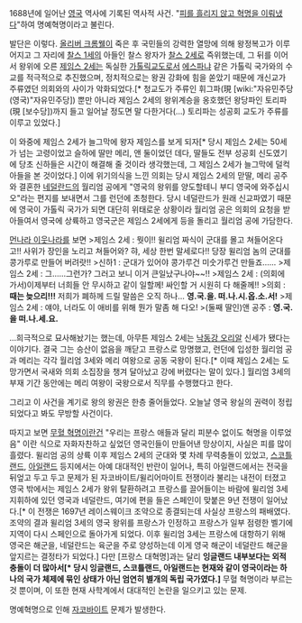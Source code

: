 1688년에 일어난 [[영국]] 역사에 기록된 역사적 사건. "[[무혈 혁명|피를 흘리지 않고 혁명을 이뤄냈다]]"하여 명예혁명이라고 불린다.

발단은 이렇다. [[올리버 크롬웰]]이 죽은 후 국민들의 강력한 열망에 의해 왕정복고가 이루어지고 그 자리에 [[찰스 1세]]의 아들인 찰스 왕자가 [[찰스 2세]]로 즉위했는데, 그 뒤를 이어서 왕위에 오른 [[제임스 2세]]는 독실한 [[가톨릭]]교도로서 [[에스파냐]] 같은 가톨릭 국가와의 수교를 적극적으로 추진했으며, 정치적으로는 왕권 강화에 힘을 쏟았기 때문에 개신교가 주류였던 의회와의 사이가 악화되었다.[* 청교도가 주류인 휘그파(現 [wiki:"자유민주당(영국)"자유민주당]) 뿐만 아니라 제임스 2세의 왕위계승을 옹호했던 왕당파인 토리파(現 [보수당])까지 들고 일어날 정도면 말 다한거다(...) 토리파는 성공회 교도가 주류를 이루고 있었다.] 

이 와중에 제임스 2세가 늘그막에 왕자 제임스를 보게 되자[* 당시 제임스 2세는 50세가 넘는 고령이었고 슬하에 딸만 메리, 앤 둘이었던 데다, 딸들도 전부 성공회 신도였기에 당초 신하들은 시간이 해결해 줄 것이라 생각했는데, 그 제임스 2세가 늘그막에 덜컥 아들을 본 것이었다.] 이에 위기의식을 느낀 의회는 당시 제임스 2세의 맏딸, 메리 공주와 결혼한 [[네덜란드]]의 월리엄 공에게 "영국의 왕위를 양도할테니 부디 영국에 와주십시오"라는 편지를 보내면서 그를 런던에 초청한다. 당시 네덜란드가 원래 신교파였기 때문에 영국이 가톨릭 국가가 되면 대단히 위태로운 상황이라 월리엄 공은 의회의 요청을 받아들여서 영국에 상륙하고 영국군은 제임스 2세에게 등을 돌리고 월리엄 공에 가담한다. 

[[먼나라 이웃나라]]를 보면
>제임스 2세 : 뭣이!! 윌리엄 짜식이 군대를 몰고 쳐들어온다고!! 사위가 장인을 노리고 쳐들어와? 햐, 세상 한번 말세로다!! 당장 윌리엄 놈의 군대를 콩가루로 만들어 버려랏!!
>신하1 : 군대가 있어야 콩가루건 미숫가루건 만들죠......
>제임스 2세 : 그......그런가? 그러고 보니 이거 큰일났구나야~~!!
>제임스 2세 : (의회에 가서)이제부터 너희들 안 무시하고 같이 일할께! 싸인할 거 시원히 다 해줄께!!
>의회 : '''때는 늦으리!!!''' 저희가 폐하께 드릴 말씀은 오직 하나... '''영.국.을. 떠.나.시.옵.소.서!'''
>제임스 2세 : 얘야, 너라도 이 애비를 위해 뭔가 말좀 해 다오!
>(둘째 딸인)앤 공주 : '''영.국.을 떠.나.세.요.'''

...희극적으로 묘사해놨기는 했는데, 아무튼 제임스 2세는 [[낙동강 오리알]] 신세가 됐다는 이야기다. 결국 그는 승산이 없음을 깨닫고 프랑스로 망명했고, 런던에 입성한 월리엄 공과 메리는 각각 월리엄 3세와 메리 여왕으로 공동 국왕이 된다.[* 이때 제임스 2세는 도망가면서 국새와 의회 소집장을 챙겨 달아났고 강에 버렸다는 말이 있다.] 월리엄 3세의 부재 기간 동안에는 메리 여왕이 국왕으로서 직무를 수행했다고 한다.

그리고 이 사건을 계기로 왕의 왕권은 한층 줄어들었다. 오늘날 영국 왕실의 권력이 정립되었다고 봐도 무방할 사건이다.

따지고 보면 [[무혈 혁명]]이란건 "우리는 프랑스 애들과 달리 피분수 없이도 혁명을 이루었음" 이란 식으로 자화자찬하고 싶었던 영국인들이 만들어낸 망상이지, 사실은 피를 많이 흘렸다. 윌리엄 공의 상륙 이후 제임스 2세의 군대와 몇 차례 무력충돌이 있었고, [[스코틀랜드]], [[아일랜드]] 등지에서는 아예 대대적인 반란이 일어나, 특히 아일랜드에서는 전국을 뒤엎고 두고 두고 문제가 된 자코바이트/윌리어마이트 전쟁이라 불리는 내전이 터졌고 영국 밖에서는 제임스 2세가 왕위 탈환하려고 프랑스를 끌어들이는 바람에 윌리엄 3세 지휘하에 있던 영국과 네덜란드, 여기에 편을 들은 스페인이 맞붙은 9년 전쟁이 일어났다.[* 이 전쟁은 1697년 레이스웨이크 조약으로 종결되는데 사실상 프랑스의 패배였다. 조약의 결과 윌리엄 3세의 영국 왕위를 프랑스가 인정하고 프랑스가 일부 점령한 벨기에 지역이 다시 스페인으로 돌아가게 되었다. 이후 윌리엄 3세는 프랑스에 대항하기 위해 영국은 해군을, 네덜란드는 육군을 주로 양성하는데 이게 영국 해군이 네덜란드 해군을 앞지르는 결정타가 되었다.] 다만 [프랑스 대혁명]과는 달리 '''잉글랜드 내부보다는 외적 충돌이 더 많아서[* 당시 잉글랜드, 스코틀랜드, 아일랜드는 현재와 같이 영국이라는 하나의 국가 체제에 묶인 상태가 아닌 엄연히 별개의 독립 국가였다.]''' 무혈 혁명이라 부르는것 뿐이며, 이 또한 현재 사학계에서 대대적인 논란을 일으키고 있는 문제. 

명예혁명으로 인해 [[자코바이트]] 문제가 발생한다.
